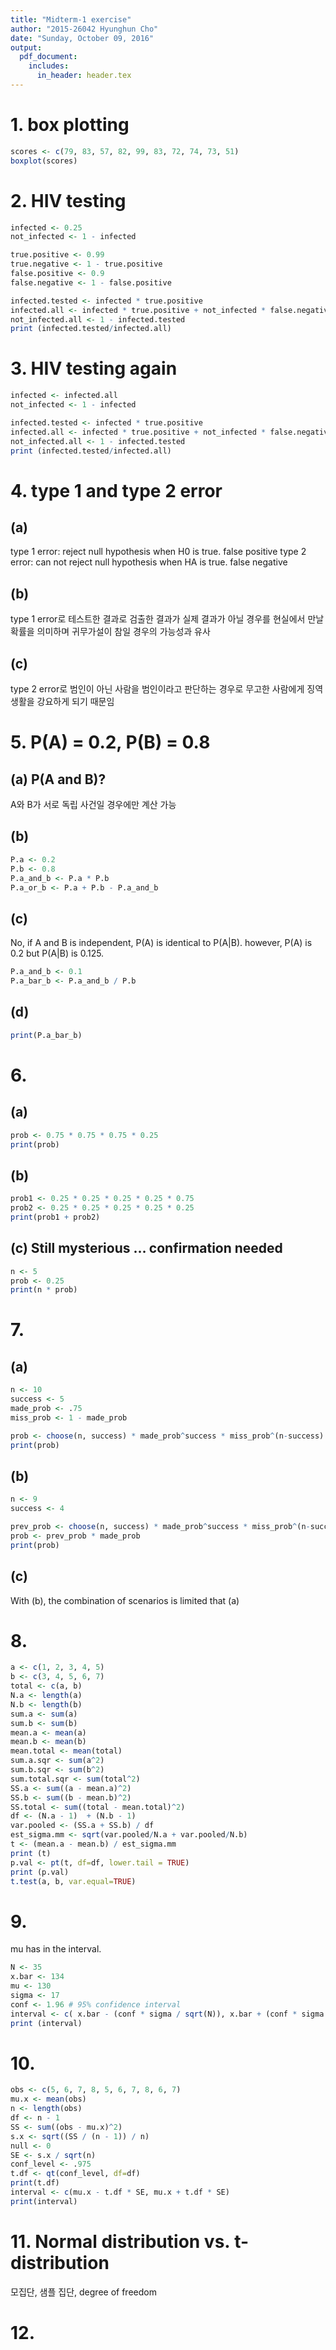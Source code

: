 ```yaml
---
title: "Midterm-1 exercise"
author: "2015-26042 Hyunghun Cho"
date: "Sunday, October 09, 2016"
output: 
  pdf_document:
    includes:
      in_header: header.tex
---
```


# 1. box plotting

```r
scores <- c(79, 83, 57, 82, 99, 83, 72, 74, 73, 51)
boxplot(scores)
```

# 2. HIV testing 

```r
infected <- 0.25
not_infected <- 1 - infected

true.positive <- 0.99
true.negative <- 1 - true.positive
false.positive <- 0.9
false.negative <- 1 - false.positive

infected.tested <- infected * true.positive
infected.all <- infected * true.positive + not_infected * false.negative
not_infected.all <- 1 - infected.tested
print (infected.tested/infected.all)
```

# 3. HIV testing again 

```r
infected <- infected.all
not_infected <- 1 - infected

infected.tested <- infected * true.positive
infected.all <- infected * true.positive + not_infected * false.negative
not_infected.all <- 1 - infected.tested
print (infected.tested/infected.all)
```

# 4. type 1 and type 2 error
## (a)
type 1 error: reject null hypothesis when H0 is true. false positive 
type 2 error: can not reject null hypothesis when HA is true. false negative

## (b)
type 1 error로 테스트한 결과로 검출한 결과가 실제 결과가 아닐 경우를  현실에서 만날 확률을 의미하며 귀무가설이 참일 경우의 가능성과 유사 

## (c)
type 2 error로 범인이 아닌 사람을 범인이라고 판단하는 경우로 무고한 사람에게 징역 생활을 강요하게 되기 때문임 

# 5. P(A) = 0.2, P(B) = 0.8
## (a) P(A and B)?
A와 B가 서로 독립 사건일 경우에만 계산 가능

## (b)
```r
P.a <- 0.2
P.b <- 0.8
P.a_and_b <- P.a * P.b
P.a_or_b <- P.a + P.b - P.a_and_b
```

## (c)
No, if A and B is independent, P(A) is identical to P(A|B). however, P(A) is 0.2 but P(A|B) is 0.125.
```r
P.a_and_b <- 0.1
P.a_bar_b <- P.a_and_b / P.b

```

## (d)
```r
print(P.a_bar_b)
```


# 6. 
## (a)
```r
prob <- 0.75 * 0.75 * 0.75 * 0.25
print(prob)
```

## (b)
```r
prob1 <- 0.25 * 0.25 * 0.25 * 0.25 * 0.75
prob2 <- 0.25 * 0.25 * 0.25 * 0.25 * 0.25
print(prob1 + prob2)
```

## (c) Still mysterious ... confirmation needed
```r
n <- 5
prob <- 0.25
print(n * prob)
```

# 7. 
## (a)
```r
n <- 10
success <- 5
made_prob <- .75
miss_prob <- 1 - made_prob

prob <- choose(n, success) * made_prob^success * miss_prob^(n-success)
print(prob)
```

## (b)
```r
n <- 9
success <- 4

prev_prob <- choose(n, success) * made_prob^success * miss_prob^(n-success)
prob <- prev_prob * made_prob
print(prob)

```

## (c)
With (b), the combination of scenarios is limited that (a)


# 8.

```r
a <- c(1, 2, 3, 4, 5)
b <- c(3, 4, 5, 6, 7)
total <- c(a, b)
N.a <- length(a)
N.b <- length(b)
sum.a <- sum(a)
sum.b <- sum(b)
mean.a <- mean(a)
mean.b <- mean(b)
mean.total <- mean(total)
sum.a.sqr <- sum(a^2)
sum.b.sqr <- sum(b^2)
sum.total.sqr <- sum(total^2)
SS.a <- sum((a - mean.a)^2)
SS.b <- sum((b - mean.b)^2)
SS.total <- sum((total - mean.total)^2)
df <- (N.a - 1)  + (N.b - 1)
var.pooled <- (SS.a + SS.b) / df
est_sigma.mm <- sqrt(var.pooled/N.a + var.pooled/N.b)
t <- (mean.a - mean.b) / est_sigma.mm
print (t)
p.val <- pt(t, df=df, lower.tail = TRUE)
print (p.val)
t.test(a, b, var.equal=TRUE)
```

# 9. 
mu has in the interval.
```r
N <- 35
x.bar <- 134
mu <- 130
sigma <- 17
conf <- 1.96 # 95% confidence interval
interval <- c( x.bar - (conf * sigma / sqrt(N)), x.bar + (conf * sigma / sqrt(N)))
print (interval)

```

# 10.
```r
obs <- c(5, 6, 7, 8, 5, 6, 7, 8, 6, 7)
mu.x <- mean(obs)
n <- length(obs)
df <- n - 1
SS <- sum((obs - mu.x)^2) 
s.x <- sqrt((SS / (n - 1)) / n)
null <- 0
SE <- s.x / sqrt(n)
conf_level <- .975
t.df <- qt(conf_level, df=df)
print(t.df)
interval <- c(mu.x - t.df * SE, mu.x + t.df * SE)
print(interval)
```

# 11. Normal distribution vs. t-distribution
모집단, 샘플 집단,  degree of freedom


# 12.

